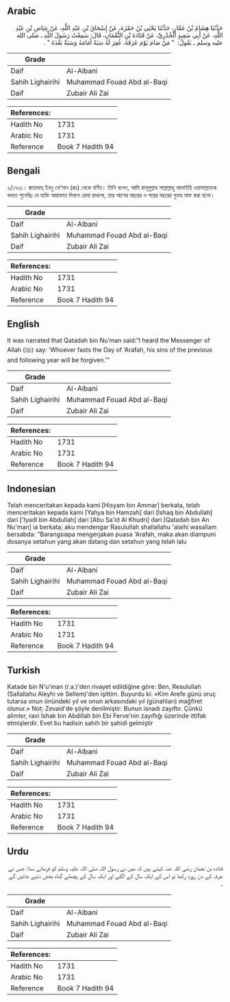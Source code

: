## Arabic


<div dir="rtl" lang="ar" style={{fontSize:'larger',backgroundColor:'#f8f9fa',padding:20}}>
حَدَّثَنَا هِشَامُ بْنُ عَمَّارٍ، حَدَّثَنَا يَحْيَى بْنُ حَمْزَةَ، عَنْ إِسْحَاقَ بْنِ عَبْدِ اللَّهِ، عَنْ عِيَاضِ بْنِ عَبْدِ اللَّهِ، عَنْ أَبِي سَعِيدٍ الْخُدْرِيِّ، عَنْ قَتَادَةَ بْنِ النُّعْمَانِ، قَالَ: سَمِعْتُ رَسُولَ اللَّهِ ـ صلى الله عليه وسلم ـ يَقُولُ: ‏ "‏ مَنْ صَامَ يَوْمَ عَرَفَةَ، غُفِرَ لَهُ سَنَةٌ أَمَامَهُ وَسَنَةٌ بَعْدَهُ ‏"‏ ‏.‏
</div>
<div style={{backgroundColor:'#f8f9fa',padding:20, marginBottom: 10}}><table> <thead> <tr> <th>Grade</th> <th></th> </tr> </thead> <tbody> <tr><td>Daif</td><td>Al-Albani</td></tr><tr><td>Sahih Lighairihi</td><td>Muhammad Fouad Abd al-Baqi</td></tr><tr><td>Daif</td><td>Zubair Ali Zai</td></tr></tbody></table><table> <thead> <tr> <th>References:</th> <th></th> </tr> </thead> <tbody><tr><td>Hadith No</td><td>1731</td></tr><tr><td>Arabic No</td><td>1731</td></tr><tr><td>Reference</td><td>Book 7 Hadith 94</td></tr></tbody></table></div>

## Bengali


<div dir="ltr" lang="bn" style={{fontSize:'larger',backgroundColor:'#f8f9fa',padding:20}}>
২/১৭৩১। ক্বাতাদাহ্ ইবনু নো‘মান (রাঃ) থেকে বর্ণিত। তিনি বলেন, আমি রাসূলুল্লাহ সাল্লাল্লাহু আলাইহি ওয়াসাল্লামকে বলতে শুনেছিঃ যে ব্যক্তি আরাফাত দিবসে রোযা রাখলো, তার আগের বছরের ও পরের বছরের গুনাহ মাফ করা হলো।
</div>
<div style={{backgroundColor:'#f8f9fa',padding:20, marginBottom: 10}}><table> <thead> <tr> <th>Grade</th> <th></th> </tr> </thead> <tbody> <tr><td>Daif</td><td>Al-Albani</td></tr><tr><td>Sahih Lighairihi</td><td>Muhammad Fouad Abd al-Baqi</td></tr><tr><td>Daif</td><td>Zubair Ali Zai</td></tr></tbody></table><table> <thead> <tr> <th>References:</th> <th></th> </tr> </thead> <tbody><tr><td>Hadith No</td><td>1731</td></tr><tr><td>Arabic No</td><td>1731</td></tr><tr><td>Reference</td><td>Book 7 Hadith 94</td></tr></tbody></table></div>

## English


<div dir="ltr" lang="en" style={{fontSize:'larger',backgroundColor:'#f8f9fa',padding:20}}>
It was narrated that Qatadah bin Nu’man said:“I heard the Messenger of Allah (ﷺ) say: ‘Whoever fasts the Day of ‘Arafah, his sins of the previous and following year will be forgiven.’”
</div>
<div style={{backgroundColor:'#f8f9fa',padding:20, marginBottom: 10}}><table> <thead> <tr> <th>Grade</th> <th></th> </tr> </thead> <tbody> <tr><td>Daif</td><td>Al-Albani</td></tr><tr><td>Sahih Lighairihi</td><td>Muhammad Fouad Abd al-Baqi</td></tr><tr><td>Daif</td><td>Zubair Ali Zai</td></tr></tbody></table><table> <thead> <tr> <th>References:</th> <th></th> </tr> </thead> <tbody><tr><td>Hadith No</td><td>1731</td></tr><tr><td>Arabic No</td><td>1731</td></tr><tr><td>Reference</td><td>Book 7 Hadith 94</td></tr></tbody></table></div>

## Indonesian


<div dir="ltr" lang="id" style={{fontSize:'larger',backgroundColor:'#f8f9fa',padding:20}}>
Telah menceritakan kepada kami [Hisyam bin Ammar] berkata, telah menceritakan kepada kami [Yahya bin Hamzah] dari [Ishaq bin Abdullah] dari ['Iyadl bin Abdullah] dari [Abu Sa'id Al Khudri] dari [Qatadah bin An Nu'man] ia berkata; aku mendengar Rasulullah shallallahu 'alaihi wasallam bersabda: "Barangsiapa mengerjakan puasa 'Arafah, maka akan diampuni dosanya setahun yang akan datang dan setahun yang telah lalu
</div>
<div style={{backgroundColor:'#f8f9fa',padding:20, marginBottom: 10}}><table> <thead> <tr> <th>Grade</th> <th></th> </tr> </thead> <tbody> <tr><td>Daif</td><td>Al-Albani</td></tr><tr><td>Sahih Lighairihi</td><td>Muhammad Fouad Abd al-Baqi</td></tr><tr><td>Daif</td><td>Zubair Ali Zai</td></tr></tbody></table><table> <thead> <tr> <th>References:</th> <th></th> </tr> </thead> <tbody><tr><td>Hadith No</td><td>1731</td></tr><tr><td>Arabic No</td><td>1731</td></tr><tr><td>Reference</td><td>Book 7 Hadith 94</td></tr></tbody></table></div>

## Turkish


<div dir="ltr" lang="tr" style={{fontSize:'larger',backgroundColor:'#f8f9fa',padding:20}}>
Katade bin N'u'man (r.a.)'den rivayet edildiğine göre: Ben, Resulullah (Sallallahu Aleyhi ve Sellem)'den işittim. Buyurdu ki: «Kim Arefe günü oruç tutarsa onun önündeki yıl ve onun arkasındaki yıl (günahları) mağfiret olunur.» Not: Zevaid'de şöyle denilmiştir: Bunun isnadı zayıftır. Çünkü alimler, ravi İshak bin Abdillah bin Ebi Ferve'nin zayıflığı üzerinde ittifak etmişlerdir. Evet bu hadisin sahih bir şahidi gelmiştir
</div>
<div style={{backgroundColor:'#f8f9fa',padding:20, marginBottom: 10}}><table> <thead> <tr> <th>Grade</th> <th></th> </tr> </thead> <tbody> <tr><td>Daif</td><td>Al-Albani</td></tr><tr><td>Sahih Lighairihi</td><td>Muhammad Fouad Abd al-Baqi</td></tr><tr><td>Daif</td><td>Zubair Ali Zai</td></tr></tbody></table><table> <thead> <tr> <th>References:</th> <th></th> </tr> </thead> <tbody><tr><td>Hadith No</td><td>1731</td></tr><tr><td>Arabic No</td><td>1731</td></tr><tr><td>Reference</td><td>Book 7 Hadith 94</td></tr></tbody></table></div>

## Urdu


<div dir="rtl" lang="ur" style={{fontSize:'larger',backgroundColor:'#f8f9fa',padding:20}}>
قتادہ بن نعمان رضی اللہ عنہ کہتے ہیں کہ میں نے رسول اللہ صلی اللہ علیہ وسلم کو فرماتے سنا: جس نے عرفہ کے دن روزہ رکھا تو اس کے ایک سال کے اگلے اور ایک سال کے پچھلے گناہ بخش دئیے جائیں گے ۔
</div>
<div style={{backgroundColor:'#f8f9fa',padding:20, marginBottom: 10}}><table> <thead> <tr> <th>Grade</th> <th></th> </tr> </thead> <tbody> <tr><td>Daif</td><td>Al-Albani</td></tr><tr><td>Sahih Lighairihi</td><td>Muhammad Fouad Abd al-Baqi</td></tr><tr><td>Daif</td><td>Zubair Ali Zai</td></tr></tbody></table><table> <thead> <tr> <th>References:</th> <th></th> </tr> </thead> <tbody><tr><td>Hadith No</td><td>1731</td></tr><tr><td>Arabic No</td><td>1731</td></tr><tr><td>Reference</td><td>Book 7 Hadith 94</td></tr></tbody></table></div>